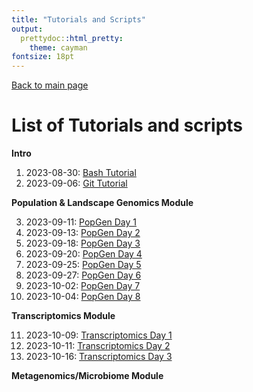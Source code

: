 ```yaml
---
title: "Tutorials and Scripts"
output:
  prettydoc::html_pretty:
    theme: cayman
fontsize: 18pt
---
```


[Back to main page](index.html)

# List of Tutorials and scripts

**Intro**

1. 2023-08-30: [Bash Tutorial](Fall2023/tutorials/BashTutorial.html)
2. 2023-09-06: [Git Tutorial](Fall2023/tutorials/GithubTutorial_Csenge.html)

**Population & Landscape Genomics Module**

3. 2023-09-11: [PopGen Day 1](Fall2023/tutorials/2023-09-11_PopGenomics_Day1_v2.html)
4. 2023-09-13: [PopGen Day 2](Fall2023/tutorials/2023-09-13_PopGenomics_Day2.html)
5. 2023-09-18: [PopGen Day 3](Fall2023/tutorials/2023-09-18_PopGenomics_Day3.html)
6. 2023-09-20: [PopGen Day 4](Fall2023/tutorials/2023-09-20_PopGenomics_Day4.html)
7. 2023-09-25: [PopGen Day 5](Fall2023/tutorials/2023-09-25_PopGenomics_Day5.html)
8. 2023-09-27: [PopGen Day 6](Fall2023/tutorials/2023-09-27_PopGenomics_Day6.html)
9. 2023-10-02: [PopGen Day 7](Fall2023/tutorials/2023-10-02_PopGenomics_Day7.1.html)
10. 2023-10-04: [PopGen Day 8](Fall2023/tutorials/2023-10-04_PopGenomics_Day8.html)

**Transcriptomics Module**

11. 2023-10-09: [Transcriptomics Day 1](Fall2023/tutorials/2023-10-09_RNAseq_Day1v2.html)
12. 2023-10-11: [Transcriptomics Day 2](Fall2023/tutorials/2023-10-11_RNAseq_Day2.html)
13. 2023-10-16: [Transcriptomics Day 3](Fall2023/tutorials/2023-10-16_RNAseq_Day3.html)


**Metagenomics/Microbiome Module**

